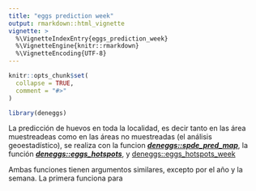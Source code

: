 ```yaml
---
title: "eggs prediction week"
output: rmarkdown::html_vignette
vignette: >
  %\VignetteIndexEntry{eggs_prediction_week}
  %\VignetteEngine{knitr::rmarkdown}
  %\VignetteEncoding{UTF-8}
---
```


```r
knitr::opts_chunk$set(
  collapse = TRUE,
  comment = "#>"
)
```

```r
library(deneggs)
```

La predicción de huevos en toda la localidad, es decir tanto en las área muestreadeas como en las áreas no muestreadas (el análisis geoestadístico), se realiza con la funcion ***[deneggs::spde_pred_map](https://github.com/fdzul/deneggs/blob/master/R/spde_pred_map.R)***, la función ***[deneggs::eggs_hotspots](https://github.com/fdzul/deneggs/blob/master/R/eggs_hotspots.R)***, y [deneggs::eggs_hotspots_week](https://github.com/fdzul/deneggs/blob/master/R/eggs_hotspots.R)

Ambas funciones tienen argumentos similares, excepto por el año y la semana. La primera funciona para


